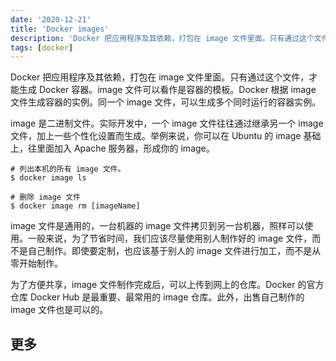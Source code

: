 ```yaml
---
date: '2020-12-21'
title: 'Docker images'
description: 'Docker 把应用程序及其依赖，打包在 image 文件里面。只有通过这个文件，才能生成 Docker 容器'
tags: [docker]
---
```


Docker 把应用程序及其依赖，打包在 image 文件里面。只有通过这个文件，才能生成 Docker 容器。image 文件可以看作是容器的模板。Docker 根据 image 文件生成容器的实例。同一个 image 文件，可以生成多个同时运行的容器实例。

image 是二进制文件。实际开发中，一个 image 文件往往通过继承另一个 image 文件，加上一些个性化设置而生成。举例来说，你可以在 Ubuntu 的 image 基础上，往里面加入 Apache 服务器，形成你的 image。

```shell
# 列出本机的所有 image 文件。
$ docker image ls

# 删除 image 文件
$ docker image rm [imageName]
```

image 文件是通用的，一台机器的 image 文件拷贝到另一台机器，照样可以使用。一般来说，为了节省时间，我们应该尽量使用别人制作好的 image 文件，而不是自己制作。即使要定制，也应该基于别人的 image 文件进行加工，而不是从零开始制作。

为了方便共享，image 文件制作完成后，可以上传到网上的仓库。Docker 的官方仓库 Docker Hub 是最重要、最常用的 image 仓库。此外，出售自己制作的 image 文件也是可以的。

## 更多
